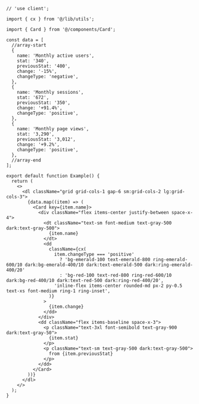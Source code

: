 ````tsx
// 'use client';

import { cx } from '@/lib/utils';

import { Card } from '@/components/Card';

const data = [
  //array-start
  {
    name: 'Monthly active users',
    stat: '340',
    previousStat: '400',
    change: '-15%',
    changeType: 'negative',
  },
  {
    name: 'Monthly sessions',
    stat: '672',
    previousStat: '350',
    change: '+91.4%',
    changeType: 'positive',
  },
  {
    name: 'Monthly page views',
    stat: '3,290',
    previousStat: '3,012',
    change: '+9.2%',
    changeType: 'positive',
  },
  //array-end
];

export default function Example() {
  return (
    <>
      <dl className="grid grid-cols-1 gap-6 sm:grid-cols-2 lg:grid-cols-3">
        {data.map((item) => (
          <Card key={item.name}>
            <div className="flex items-center justify-between space-x-4">
              <dt className="text-sm font-medium text-gray-500 dark:text-gray-500">
                {item.name}
              </dt>
              <dd
                className={cx(
                  item.changeType === 'positive'
                    ? 'bg-emerald-100 text-emerald-800 ring-emerald-600/10 dark:bg-emerald-400/10 dark:text-emerald-500 dark:ring-emerald-400/20'
                    : 'bg-red-100 text-red-800 ring-red-600/10 dark:bg-red-400/10 dark:text-red-500 dark:ring-red-400/20',
                  'inline-flex items-center rounded-md px-2 py-0.5 text-xs font-medium ring-1 ring-inset',
                )}
              >
                {item.change}
              </dd>
            </div>
            <dd className="flex items-baseline space-x-3">
              <p className="text-3xl font-semibold text-gray-900 dark:text-gray-50">
                {item.stat}
              </p>
              <p className="text-sm text-gray-500 dark:text-gray-500">
                from {item.previousStat}
              </p>
            </dd>
          </Card>
        ))}
      </dl>
    </>
  );
}

````